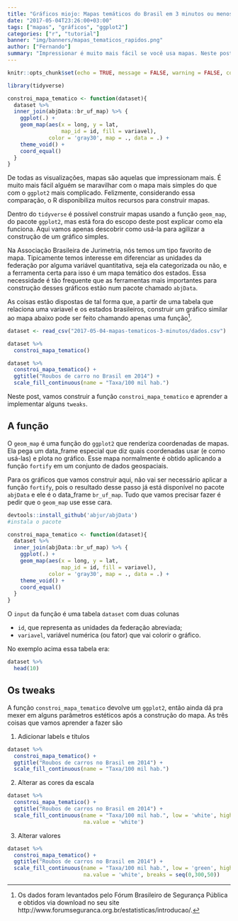 ```yaml
---
title: "Gráficos miojo: Mapas temáticos do Brasil em 3 minutos ou menos"
date: "2017-05-04T23:26:00+03:00"
tags: ["mapas", "gráficos", "ggplot2"]
categories: ["r", "tutorial"]
banner: "img/banners/mapas_tematicos_rapidos.png"
author: ["Fernando"]
summary: "Impressionar é muito mais fácil se você usa mapas. Neste post vamos aprender a construir mapas temáticos do Brasil com muita agilidade."
---
```


```r
knitr::opts_chunk$set(echo = TRUE, message = FALSE, warning = FALSE, comment = FALSE)
```

```r
library(tidyverse)

constroi_mapa_tematico <- function(dataset){
  dataset %>% 
  inner_join(abjData::br_uf_map) %>% {
    ggplot(.) +
    geom_map(aes(x = long, y = lat,
                 map_id = id, fill = variavel),
             color = 'gray30', map = ., data = .) + 
    theme_void() +
    coord_equal()
  }
}
```


De todas as visualizações, mapas são aquelas que impressionam mais. É muito mais fácil alguém se maravilhar com o mapa mais simples do que com o `ggplot2` mais complicado. Felizmente, considerando essa comparação, o R disponibiliza muitos recursos para construir mapas.

Dentro do `tidyverse` é possível construir mapas usando a função `geom_map`, do pacote `ggplot2`, mas está fora do escopo deste post explicar como ela funciona. Aqui vamos apenas descobrir como usá-la para agilizar a construção de um gráfico simples.

Na Associação Brasileira de Jurimetria, nós temos um tipo favorito de mapa. Tipicamente temos interesse em diferenciar as unidades da federação por alguma variável quantitativa, seja ela categorizada ou não, e a ferramenta certa para isso é um mapa temático dos estados. Essa necessidade é tão frequente que as ferramentas mais importantes para construção desses gráficos estão num pacote chamado `abjData`.

As coisas estão dispostas de tal forma que, a partir de uma tabela que relaciona uma variavel e os estados brasileiros, construir um gráfico similar ao mapa abaixo pode ser feito chamando apenas uma função[^FBSP].

[^FBSP]: Os dados foram levantados pelo Fórum Brasileiro de Segurança Pública e obtidos via download no seu site http://www.forumseguranca.org.br/estatisticas/introducao/.

```r
dataset <- read_csv("2017-05-04-mapas-tematicos-3-minutos/dados.csv")
```

```r
dataset %>% 
  constroi_mapa_tematico()
```

```r
dataset %>% 
  constroi_mapa_tematico() +
  ggtitle("Roubos de carro no Brasil em 2014") +
  scale_fill_continuous(name = "Taxa/100 mil hab.")
```

Neste post, vamos construir a função `constroi_mapa_tematico` e aprender a implementar alguns `tweaks`.

## A função

O `geom_map` é uma função do `ggplot2` que renderiza coordenadas de mapas. Ela pega um data_frame especial que diz quais coordenadas usar (e como usá-las) e plota no gráfico. Esse mapa normalmente é obtido aplicando a função `fortify` em um conjunto de dados geospaciais. 

Para os gráficos que vamos construir aqui, não vai ser necessário aplicar a função `fortify`, pois o resultado desse passo já está disponível no pacote `abjData` e ele é o data_frame `br_uf_map`. Tudo que vamos precisar fazer é pedir que o `geom_map` use esse cara.

```r
devtools::install_github('abjur/abjData')
#instala o pacote
```

```r
constroi_mapa_tematico <- function(dataset){
  dataset %>% 
  inner_join(abjData::br_uf_map) %>% {
    ggplot(.) +
    geom_map(aes(x = long, y = lat,
                 map_id = id, fill = variavel),
             color = 'gray30', map = ., data = .) + 
    theme_void() +
    coord_equal()
  }
}
```

O `input` da função é uma tabela `dataset` com duas colunas

- `id`, que representa as unidades da federação abreviada;
- `variavel`, variável numérica (ou fator) que vai colorir o gráfico.

No exemplo acima essa tabela era:

```r
dataset %>% 
  head(10)
```

## Os tweaks

A função `constroi_mapa_tematico` devolve um `ggplot2`, então ainda dá pra mexer em alguns parâmetros estéticos após a construção do mapa. As três coisas que vamos aprender a fazer são

1. Adicionar labels e títulos

```r
dataset %>% 
  constroi_mapa_tematico() +
  ggtitle("Roubos de carros no Brasil em 2014") +
  scale_fill_continuous(name = "Taxa/100 mil hab.")
```

2. Alterar as cores da escala

```r
dataset %>% 
  constroi_mapa_tematico() +
  ggtitle("Roubos de carros no Brasil em 2014") +
  scale_fill_continuous(name = "Taxa/100 mil hab.", low = 'white', high = 'red',
                        na.value = 'white')
```

3. Alterar valores

```r
dataset %>% 
  constroi_mapa_tematico() +
  ggtitle("Roubos de carros no Brasil em 2014") +
  scale_fill_continuous(name = "Taxa/100 mil hab.", low = 'green', high = 'red',
                        na.value = 'white', breaks = seq(0,300,50))
```